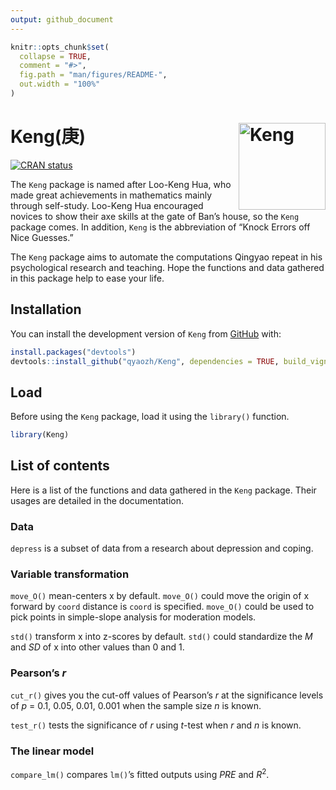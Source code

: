 ```yaml
---
output: github_document
---
```


<!-- README.md is generated from README.Rmd. Please edit that file -->

```r
knitr::opts_chunk$set(
  collapse = TRUE,
  comment = "#>",
  fig.path = "man/figures/README-",
  out.width = "100%"
)
```

# Keng(庚) <img src="man/figures/logo.png" align="right" height="139" alt="Keng" />

<!-- badges: start -->
[![CRAN status](https://www.r-pkg.org/badges/version/Keng)](https://CRAN.R-project.org/package=Keng)
<!-- badges: end -->


The `Keng` package is named after Loo-Keng Hua, who made great achievements in mathematics mainly through self-study. Loo-Keng Hua encouraged novices to show their axe skills at the gate of Ban's house, so the `Keng` package comes. In addition, `Keng` is the abbreviation of "Knock Errors off Nice Guesses."

The `Keng` package aims to automate the computations Qingyao repeat in his psychological research and teaching. Hope the functions and data gathered in this package help to ease your life.

## Installation

You can install the development version of `Keng` from [GitHub](https://github.com/) with:

``` r
install.packages("devtools")
devtools::install_github("qyaozh/Keng", dependencies = TRUE, build_vignettes = TRUE)
```

## Load

Before using the `Keng` package, load it using the `library()` function.

```r
library(Keng)
```

## List of contents

Here is a list of the functions and data gathered in the `Keng` package. Their usages are detailed in the documentation.

### Data

`depress` is a subset of data from a research about depression and coping.

### Variable transformation

`move_O()` mean-centers x by default. `move_O()` could move the origin of x forward by `coord` distance is `coord` is specified. `move_O()` could be used to pick points in simple-slope analysis for moderation models.

`std()` transform x into z-scores by default. `std()` could standardize the *M* and *SD* of x into other values than 0 and 1.

### Pearson's *r*

`cut_r()` gives you the cut-off values of Pearson's *r* at the significance levels of *p* = 0.1, 0.05, 0.01, 0.001 when the sample size *n* is known.

`test_r()` tests the significance of *r* using *t*-test when *r* and *n* is known.

### The linear model

`compare_lm()` compares `lm()`'s fitted outputs using *PRE* and *R*^2^.
